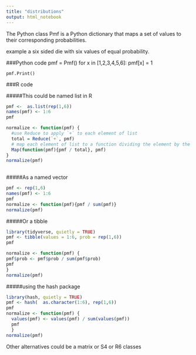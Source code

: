 ```yaml
---
title: "distributions"
output: html_notebook
---
```


The Python class Pmf is a Python dictionary that maps a set of values to their corresponding probabilities.

example a six sided die with six values of equal probability.

###Python code 
    pmf = Pmf()
    for x in [1,2,3,4,5,6]:
        pmf[x] = 1
        
    pmf.Print()

###R code 

#####This could be named list in R
```r
pmf <-  as.list(rep(1,6))
names(pmf) <- 1:6
pmf

normalize <- function(pmf) {
  #use Reduce to apply `+` to each element of list
  total = Reduce(`+`, pmf)
  # map each element of list to a function dividing the element by the total 
  Map(function(pmf){pmf / total}, pmf)
}
normalize(pmf)
 

```
#####As a named vector
```r
pmf <- rep(1,6)
names(pmf) <- 1:6
pmf
normalize <- function(pmf){pmf / sum(pmf)}
normalize(pmf)

```

#####Or a tibble
```r
library(tidyverse, quietly = TRUE)
pmf <- tibble(values = 1:6, prob = rep(1,6))
pmf

normalize <- function(pmf) {
pmf$prob <- pmf$prob / sum(pmf$prob)
pmf
}
normalize(pmf)
```
#####using the hash package
```r
library(hash, quietly = TRUE)
pmf <- hash(  as.character(1:6), rep(1,6))
pmf
normalize <- function(pmf) {
  values(pmf) <- values(pmf) / sum(values(pmf))
  pmf
  }
normalize(pmf)
```
Other alternatives could be a matrix or S4 or R6 classes




